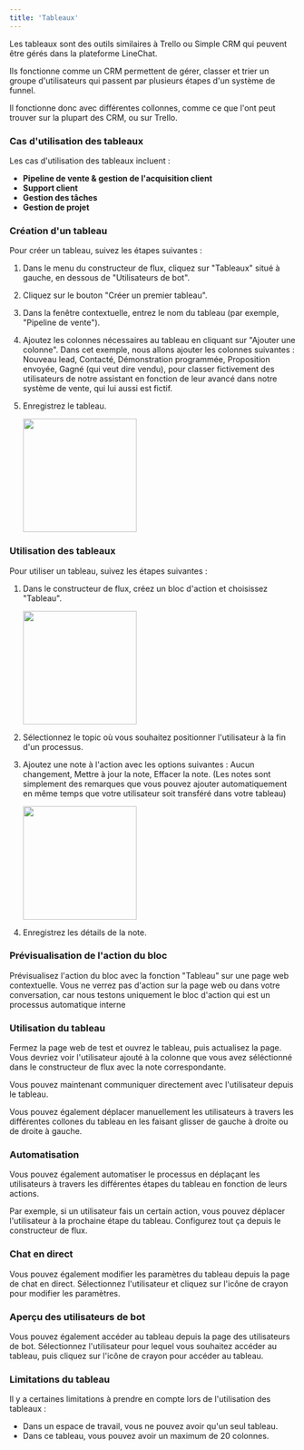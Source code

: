 ```yaml
---
title: 'Tableaux'
---
```


Les tableaux sont des outils similaires à Trello ou Simple CRM qui peuvent être gérés dans la plateforme LineChat. 

Ils fonctionne comme un CRM permettent de gérer, classer et trier un groupe d'utilisateurs qui passent par plusieurs étapes d'un système de funnel.

Il fonctionne donc avec différentes collonnes, comme ce que l'ont peut trouver sur la plupart des CRM, ou sur Trello.

### Cas d'utilisation des tableaux

Les cas d'utilisation des tableaux incluent :

* **Pipeline de vente & gestion de l'acquisition client**
* **Support client**
* **Gestion des tâches**
* **Gestion de projet**

### Création d'un tableau

Pour créer un tableau, suivez les étapes suivantes :

1. Dans le menu du constructeur de flux, cliquez sur "Tableaux" situé à gauche, en dessous de "Utilisateurs de bot".
2. Cliquez sur le bouton "Créer un premier tableau".
3. Dans la fenêtre contextuelle, entrez le nom du tableau (par exemple, "Pipeline de vente").
4. Ajoutez les colonnes nécessaires au tableau en cliquant sur "Ajouter une colonne". 
Dans cet exemple, nous allons ajouter les colonnes suivantes : Nouveau lead, Contacté, Démonstration programmée, Proposition envoyée, Gagné (qui veut dire vendu), pour classer fictivement des utilisateurs de notre assistant en fonction de leur avancé dans notre système de vente, qui lui aussi est fictif.
5. Enregistrez le tableau.

    <img height="200" src="https://res.cloudinary.com/dfp1qo2jy/image/upload/v1718622034/SCR-20240617-lram_hqqgui.png" />

### Utilisation des tableaux

Pour utiliser un tableau, suivez les étapes suivantes :

1. Dans le constructeur de flux, créez un bloc d'action et choisissez "Tableau".

    <img height="200" src="https://res.cloudinary.com/dfp1qo2jy/image/upload/v1718622363/SCR-20240617-lszu_ahcrsa.png" />

2. Sélectionnez le topic où vous souhaitez positionner l'utilisateur à la fin d'un processus.
3. Ajoutez une note à l'action avec les options suivantes : Aucun changement, Mettre à jour la note, Effacer la note. (Les notes sont simplement des remarques que vous pouvez ajouter automatiquement en même temps que votre utilisateur soit transféré dans votre tableau)

    <img height="200" src="https://res.cloudinary.com/dfp1qo2jy/image/upload/v1718622365/SCR-20240617-lsut_n8h9dy.png" />

4. Enregistrez les détails de la note.


### Prévisualisation de l'action du bloc

Prévisualisez l'action du bloc avec la fonction "Tableau" sur une page web contextuelle. Vous ne verrez pas d'action sur la page web ou dans votre conversation, car nous testons uniquement le bloc d'action qui est un processus automatique interne

### Utilisation du tableau

Fermez la page web de test et ouvrez le tableau, puis actualisez la page. Vous devriez voir l'utilisateur ajouté à la colonne que vous avez séléctionné dans le constructeur de flux avec la note correspondante.

Vous pouvez maintenant communiquer directement avec l'utilisateur depuis le tableau.

Vous pouvez également déplacer manuellement les utilisateurs à travers les différentes collones du tableau en les faisant glisser de gauche à droite ou de droite à gauche.

### Automatisation

Vous pouvez également automatiser le processus en déplaçant les utilisateurs à travers les différentes étapes du tableau en fonction de leurs actions.

Par exemple, si un utilisateur fais un certain action, vous pouvez déplacer l'utilisateur à la prochaine étape du tableau. Configurez tout ça depuis le constructeur de flux.

### Chat en direct

Vous pouvez également modifier les paramètres du tableau depuis la page de chat en direct. Sélectionnez l'utilisateur et cliquez sur l'icône de crayon pour modifier les paramètres.

### Aperçu des utilisateurs de bot

Vous pouvez également accéder au tableau depuis la page des utilisateurs de bot. Sélectionnez l'utilisateur pour lequel vous souhaitez accéder au tableau, puis cliquez sur l'icône de crayon pour accéder au tableau.

### Limitations du tableau

Il y a certaines limitations à prendre en compte lors de l'utilisation des tableaux :

* Dans un espace de travail, vous ne pouvez avoir qu'un seul tableau.
* Dans ce tableau, vous pouvez avoir un maximum de 20 colonnes.